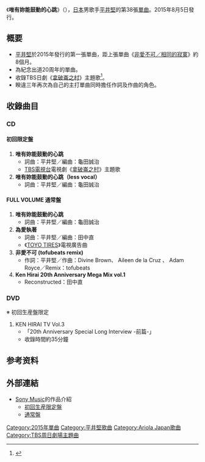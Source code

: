{{Infobox Single
| Name           = 唯有妳能鼓動的心跳
| Cover          = 
| Artist         = [[平井堅|平井堅]]
| B-side         = 為愛執著（通常盤）
| Album          = 
| Released       = 2015年8月5日
| Format         = 
| Recorded       = 
| Genre          = [[J-POP|J-POP]]
| Length         = 
| Label          = [[Sony_Music|Sony Music]] Ariola Japan Records
| Writer         = 
| Producer       = 
| Certification  =
| Chart position = *週榜第17名（[[Oricon公信榜|Oricon]]）
*2015年榜第589名（[[Oricon|Oricon]]）
| Last single    = [[非愛不可／相同的寂寞|非愛不可／相同的寂寞]]<br />（2014年）
| This single    = '''唯有妳能鼓動的心跳'''<br />（2015年）
| Next single    = [[Plus_One_/_TIME_(平井堅單曲)|Plus One／TIME]]<br />（2016年）
}}
《'''唯有妳能鼓動的心跳'''》（{{lang-ja|君の鼓動は君にしか鳴らせない}}），[[日本|日本]]男歌手[[平井堅|平井堅]]的第38張[[單曲|單曲]]。2015年8月5日發行。

==概要==
* [[平井堅|平井堅]]於2015年發行的第一張單曲，距上張單曲《[[非愛不可／相同的寂寞|非愛不可／相同的寂寞]]》約8個月。
* 為紀念出道20周年的單曲。
* 收錄TBS日劇《[[拿破崙之村|拿破崙之村]]》主題歌<ref>{{Cite web |url=http://www.tbs.co.jp/Napoleon_no_mura/song/ |title=主題歌情報｜TBSテレビ：日曜劇場『ナポレオンの村』 |accessdate=2020-06-24 |archive-date=2020-06-26 |archive-url=https://web.archive.org/web/20200626111940/http://www.tbs.co.jp/Napoleon_no_mura/song/ |dead-url=no }}</ref>。
* 睽違三年再次為自己的主打單曲同時擔任作詞及作曲的角色。

==收錄曲目==
===CD===
====初回限定盤====
# '''唯有妳能鼓動的心跳'''
#* 詞曲：平井堅／編曲：龜田誠治
#* [[TBS電視台|TBS電視台]]電視劇《[[拿破崙之村|拿破崙之村]]》主題歌
# '''唯有妳能鼓動的心跳（less vocal）'''
#* 詞曲：平井堅／編曲：龜田誠治

====FULL VOLUME 通常盤====
# '''唯有妳能鼓動的心跳'''
#* 詞曲：平井堅／編曲：龜田誠治
# '''為愛執著'''
#* 詞曲：平井堅／編曲：田中直
#* 《[[東洋輪胎|TOYO TIRES]]》電視廣告曲
# '''非愛不可 (tofubeats remix)'''
#* 作詞：平井堅／作曲：Divine Brown、 Aileen de la Cruz 、 Adam Royce／Remix：tofubeats
# '''Ken Hirai 20th Anniversary Mega Mix vol.1'''
#* Reconstructed：田中直

===DVD===
※ 初回生産盤限定
# KEN HIRAI TV Vol.3
#*「20th Anniversary Special Long Interview -前篇-」
#* 收錄時間約35分鐘
== 参考资料==
{{reflist}}
==外部連結==
* [[索尼音樂娛樂|Sony Music]]的作品介紹
** [http://www.sonymusic.co.jp/artist/KenHirai/discography/BVCL-660 初回生産限定盤]{{Wayback|url=http://www.sonymusic.co.jp/artist/KenHirai/discography/BVCL-660 |date=20200211072542 }}
** [http://www.sonymusic.co.jp/artist/KenHirai/discography/BVCL-662 通常盤]{{Wayback|url=http://www.sonymusic.co.jp/artist/KenHirai/discography/BVCL-662 |date=20200211072647 }}

{{平井堅}}
{{TBS周日劇場主題曲|5}}

{{DEFAULTSORT:Kokuhaku}}
[[Category:2015年單曲|Category:2015年單曲]]
[[Category:平井堅歌曲|Category:平井堅歌曲]]
[[Category:Ariola_Japan歌曲|Category:Ariola Japan歌曲]]
[[Category:TBS周日劇場主題曲|Category:TBS周日劇場主題曲]]